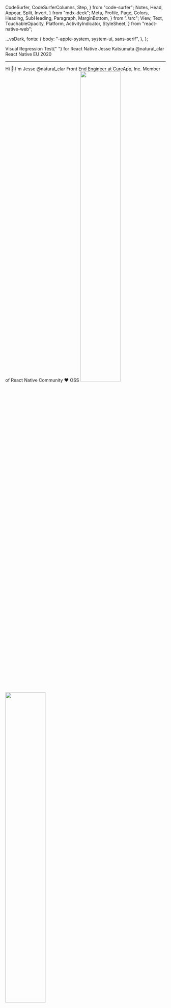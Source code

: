   CodeSurfer,
  CodeSurferColumns,
  Step,
} from "code-surfer";
  Notes,
  Head,
  Appear,
  Split,
  Invert,
} from "mdx-deck";
  Meta,
  Profile,
  Page,
  Colors,
  Heading,
  SubHeading,
  Paragraph,
  MarginBottom,
} from "./src";
  View,
  Text,
  TouchableOpacity,
  Platform,
  ActivityIndicator,
  StyleSheet,
} from "react-native-web";

  ...vsDark,
  fonts: {
    body: "-apple-system, system-ui, sans-serif",
  },
};

<Head>
  <title>Visual Regression Test in React Native</title>
  <meta property="og:locale" content="ja_JP" />
  <meta
    property="og:title"
    content="Visual Regression Test in React Native"
  />
  <meta
    property="og:description"
    content="Introduction to React Native"
  />
  <meta property="og:type" content="article" />
  <meta
    property="og:url"
    content="https://visual-regression-test-in-react-native.now.sh/assets/oembed.json"
  />
  <meta
    property="og:image"
    content="https://visual-regression-test-in-react-native.now.sh/assets/card.png"
  />
  <meta
    property="article:published_time"
    content="2020-08-06T14:46:16.704Z"
  />
  <meta property="article:author" content="naturalclar" />
  <meta name="twitter:card" content="summary_large_image" />
  <meta name="twitter:site" content="@Naturalclar" />
  <meta
    name="twitter:title"
    content="Visual Regression Test in React Native"
  />
  <meta
    name="twitter:description"
    content="Visual Regression Test in React Native"
  />
  <meta
    name="twitter:image"
    content="https://visual-regression-test-in-react-native.now.sh/assets/card.png"
  />
  <link
    rel="alternate"
    type="application/json+oembed"
    href={`https://visual-regression-test-in-react-native.now.sh/assets/oembed.json`}
    title="Visual Regression Test in React Native"
  />
</Head>

<Page>
  <View
    style={{
      flex: 1,
      justifyContent: "flex-end",
    }}
  >
    <Heading>
      <Text style={{ color: Colors.baseTextColor }}>
        Visual Regression Test{" "}
      </Text>
      <Text style={{ color: "#d081c4" }}>for</Text> <Text style={{ color: "#030986" }}>React Native</Text>
    </Heading>
    <MarginBottom size={24} />
    <Paragraph>Jesse Katsumata</Paragraph>
    <Paragraph>@natural_clar</Paragraph>
    <MarginBottom size={24} />
    <Paragraph>React Native EU 2020</Paragraph>
  </View>
</Page>

---

<Page>
  <Paragraph>Hi 👋</Paragraph>
  <Paragraph>I'm Jesse @natural_clar</Paragraph>
  <Paragraph>Front End Engineer at CureApp, Inc.</Paragraph>
  <Paragraph>Member of React Native Community</Paragraph>
  <Paragraph>❤️ OSS</Paragraph>
  <View
    style={{
      position: "absolute",
      height: 240,
      width: 240,
      top: "20%",
      right: "20%",
      transform: [{ rotate: "-20deg" }],
    }}
  >
    <img src={MyPic} width="50%" />
  </View>
  <View
    style={{
      position: "absolute",
      height: 240,
      width: 240,
      top: "60%",
      right: "20%",
    }}
  >
    <img src={CureAppLogo} width="50%" />
  </View>
</Page>

---

<Page>
  <SubHeading>Agenda</SubHeading>
</Page>

---

<Page>
  <SubHeading>UI Testing</SubHeading>
</Page>

---

<Page>
  <SubHeading>Jest Snapshot</SubHeading>
</Page>

---

<Page>
  <SubHeading>React Native Testing Library</SubHeading>
</Page>

---

<CodeSurferColumns themes={[github,vsDark]}>

<Step>

```jsx
import React from "react";

export const HelloWorld = () => {
  return (
    <div className="container">
      <h1>Hello World!</h1>
    </div>
  );
};
```

<div>
  <h1>Hello World!</h1>
</div>

</Step>

<Step>

```jsx
import React from "react";
import { View, Text } from "react-native";

export const HelloWorld = () => {
  return (
    <View>
      <Text>Hello World!</Text>
    </View>
  );
};
```

<img src={RNHelloWorld} width="50%" />

</Step>

<Step>

```jsx
import React from "react";
import { View, Text, StyleSheet } from "react-native";

const styles = StyleSheet.create({
  container: {
    padding: 24,
    borderWidth: 1,
    borderColor: "red",
  },
  text: {
    fontSize: 24,
    color: "blue",
    fontWeight: "bold",
  },
});

export const HelloWorld = () => {
  return (
    <View style={styles.container}>
      <Text style={styles.text}>Hello World!</Text>
    </View>
  );
};
```

<img src={RNHelloWorldStyled} width="50%" />

</Step>

<Step>

```jsx 1:14
import React from "react";

export const Button = () => {
  const handleClick = () => {
    console.log("hello world!");
  };
  return (
    <button onClick={handleClick}>
      <h1>Click Me!</h1>
    </button>
  );
};
```

<button>Click Me!</button>

</Step>

<Step>

```jsx 8:10
import React from "react";

export const Button = () => {
  const handleClick = () => {
    console.log("hello world!");
  };
  return (
    <button onClick={handleClick}>
      <h1>Click Me!</h1>
    </button>
  );
};
```

<button>Click Me!</button>

</Step>

<Step>

```jsx
import React from "react";
import { TouchableOpacity, Text } from "react-native";

export const Button = () => {
  const handleClick = () => {
    console.log("hello world!");
  };
  return (
    <TouchableOpacity onPress={handleClick}>
      <Text>Click Me!</Text>
    </TouchableOpacity>
  );
};
```

<img src={RNButton} width="50%" />

</Step>

<Step>

```jsx
import React from 'react'
import {TouchableOpacity, Text, StyleSheet} from 'react-native'

const styles = {
  container:{
    padding: 24,
    borderRadius: 10,
    backgroundColor: 'blue',
  },
  text: {
    color: 'white'
    fontSize: 24,
    fontWeight: 'bold'
  }
}

export const Button = () => {
  const handleClick = () => {
    console.log('hello world!')
  }
  return (
    <TouchableOpacity style={styles.container} onPress={handleClick}>
      <Text style={{styles.text}}>Click Me!</Text>
    </TouchableOpacity>
  )
}
```

<img src={RNButtonStyled} width="50%" />

</Step>

</CodeSurferColumns>

---

## React Native 独自の API

---

<CodeSurferColumns themes={[github,vsDark]}>

<Step>

```jsx subtitle="Platform API"
import React from 'react'
import {View, Text, Platform} from 'react-native'

export const WhoAmI = () => {
  const platform = Platform.OS
  return (
    <View style={styles.container}>
      <Text style={{styles.text}}>I am {platform}!</Text>
    </View>
  )
}
```

<img src={RNPlatform} width="50%" />

</Step>

<Step>

```jsx subtitle="Activity Indicator"
import React from "react";
import {
  View,
  Text,
  ActivityIndicator,
} from "react-native";

export const LoadingScreen = () => {
  return (
    <View style={styles.container}>
      <ActivityIndicator size="large" />
    </View>
  );
};
```

<img src={RNActivityIndicator} width="50%" />

</Step>

<Step>

```jsx subtitle="SafeAreaView"
import React from "react";
import { SafeAreaView, Text } from "react-native";

export const SafeAreaScreen = () => {
  return (
    <View style={styles.container}>
      <Text>I'm not in SafeArea</Text>
      <SafeAreaView style={styles.container}>
        <Text>I'm In SafeArea!</Text>
        <View style={{ flex: 1 }} />
        <Text>I'm In SafeArea!</Text>
      </SafeAreaView>
      <Text>I'm not in SafeArea</Text>
    </View>
  );
};
```

<img src={RNSafeAreaView} width="50%" />

</Step>

<Step>

```jsx subtitle="WebView"
import React from "react";
import { SafeAreaView } from "react-native";
import { WebView } from "react-native-webview";

export const LoadingScreen = () => {
  return (
    <SafeAreaView style={styles.container}>
      <WebView
        source={{ uri: "https://reactnative.dev/" }}
      />
    </SafeAreaView>
  );
};
```

<img src={RNWebView} width="50%" />

</Step>

</CodeSurferColumns>

---

## 他にも様々な Modules があります!

- AsyncStorage
- Cameraroll
- Clipboard
- Bluetooth
- etc...

---

# Getting Started

---

<CodeSurferColumns themes={[github,vsDark]}>

<Step>

<Invert>
  <h1>React Native</h1>
</Invert>

# Expo

</Step>

<Step>

<Invert>
  <h2>React Native</h2>
  <ul>
    　<li>本家</li>
    <li>常に最新 Version である</li>
    <li>様々な Third party module が使える</li>
    <li>機能制限無し</li>
    <li>開発するのに Native の知識が必要なこともある</li>
    <li>Upgrade が少し大変*</li>
  </ul>
</Invert>

<div>
<h2>Expo</h2>
<ul>
  <li>簡易版</li>
  <li>Native の部分を Expo側が行ってくれる</li>
  <li>JavaScript の知識だけで開発可能</li>
  <li>OTA Update や Push Notification の様な便利な機能が用意されてる</li>
  <li>Version が本家より少し古い</li>
  <li>若干の機能制限がある*</li>
</ul>

</div>
</Step>

<Step>

<Invert>
  <h2>React Native</h2>
  <ul>
    <li>
      <code>npx react-native init AwesomeProject</code>
    </li>
  </ul>
</Invert>

<div>
<h2>Expo</h2>
<ul>
  <li><code>yarn global add expo-cli</code></li>
  <li><code>expo init AwesomeProject</code></li>
</ul>

</div>

</Step>

</CodeSurferColumns>

---

## どっちが良いの？

- はじめて触る場合は Expo の方がおすすめ。
- 個人的には本家 React Native  も十分快適。
- Expo は必要とあれば Eject できる。

---

## React Native をはじめてみよう！

---

# React Native Web

---

<CodeSurferColumns themes={[github,vsDark]}>

<Step>

```jsx
import React from 'react'
import {TouchableOpacity, Text, StyleSheet} from 'react-native-web'

const styles = {
  container:{
    padding: 24,
    borderRadius: 10,
    backgroundColor: 'blue',
  },
  text: {
    color: 'white'
    fontSize: 24,
    fontWeight: 'bold'
  }
}

export const Button = () => {
  const handleClick = () => {
    console.log('hello world!')
  }
  return (
    <TouchableOpacity style={styles.container} onPress={handleClick}>
      <Text style={{styles.text}}>Click Me!</Text>
    </TouchableOpacity>
  )
}
```

<TouchableOpacity
  style={{
    padding: 24,
    borderRadius: 10,
    backgroundColor: "blue",
  }}
  onPress={() => {}}
>
  <Text
    style={{
      color: "white",
      fontSize: 24,
      fontWeight: "bold",
    }}
  >
    Click Me!
  </Text>
</TouchableOpacity>

</Step>

<Step>

```jsx subtitle="webpack.config.js"
module.exports = {
  ...,
  resolve: {
    alias: {
      'react-native$': 'react-native-web'
    },
    // React Native web でのみ異なる挙動は .web.js を使う
    extensions: ['.web.js', '.js','.web.tsx','.tsx']
  }
}
```

### alias: react-native -> react-native-web

</Step>

<Step>

```jsx
import React from 'react'
import {TouchableOpacity, Text, StyleSheet} from 'react-native'

const styles = {
  container:{
    padding: 24,
    borderRadius: 10,
    backgroundColor: 'blue',
  },
  text: {
    color: 'white'
    fontSize: 24,
    fontWeight: 'bold'
  }
}

export const Button = () => {
  const handleClick = () => {
    console.log('hello world!')
  }
  return (
    <TouchableOpacity style={styles.container} onPress={handleClick}>
      <Text style={{styles.text}}>Click Me!</Text>
    </TouchableOpacity>
  )
}
```

<TouchableOpacity
  style={{
    padding: 24,
    borderRadius: 10,
    backgroundColor: "blue",
  }}
  onPress={() => {}}
>
  <Text
    style={{
      color: "white",
      fontSize: 24,
      fontWeight: "bold",
    }}
  >
    Click Me!
  </Text>
</TouchableOpacity>

</Step>

<Step>

```diff 2

```

<TouchableOpacity
  style={{
    padding: 24,
    borderRadius: 10,
    backgroundColor: "blue",
  }}
  onPress={() => {}}
>
  <Text
    style={{
      color: "white",
      fontSize: 24,
      fontWeight: "bold",
    }}
  >
    Click Me!
  </Text>
</TouchableOpacity>

</Step>

<Step>

```jsx subtitle="Platform API"
import React from 'react'
import {View, Text, Platform} from 'react-native'

export const WhoAmI = () => {
  const platform = Platform.OS
  return (
    <View style={styles.container}>
      <Text style={{styles.text}}>I am {platform}!</Text>
    </View>
  )
}
```

<View style={{ padding: 24 }} onPress={() => {}}>
  <Text
    style={{
      color: "white",
      fontSize: 24,
      fontWeight: "bold",
    }}
  >
    I am {Platform.OS}!
  </Text>
</View>

</Step>

<Step>

```jsx subtitle="Activity Indicator"
import React from "react";
import {
  View,
  Text,
  ActivityIndicator,
} from "react-native";

export const LoadingScreen = () => {
  return (
    <View style={styles.container}>
      <ActivityIndicator size="large" />
    </View>
  );
};
```

<ActivityIndicator size="large" />

</Step>

<Step>

```jsx subtitle="WebView...?"
import React from "react";
import { SafeAreaView } from "react-native";
import { WebView } from "react-native-webview";

export const LoadingScreen = () => {
  return (
    <SafeAreaView style={styles.container}>
      <WebView
        source={{ uri: "https://reactnative.dev/" }}
      />
    </SafeAreaView>
  );
};
```

:thinking_face::thinking_face::thinking_face:

</Step>

</CodeSurferColumns>

---

<CodeSurferColumns themes={[github,vsDark]}>

<Step>

<div>
<h1>React Native for Windows</h1>

https://microsoft.github.io/react-native-windows/

</div>

<div>
<h1>React Native for Mac</h1>

Developed by Microsoft

</div>

</Step>

</CodeSurferColumns>

---

THANK YOU
